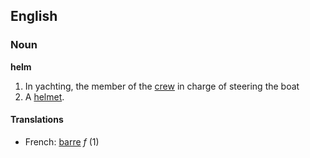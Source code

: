 ==English==
===Noun===
'''helm'''

#In yachting, the member of the [[crew]] in charge of steering the boat
#A [[helmet]].

====Translations====
*French: [[barre]] ''f'' (1)